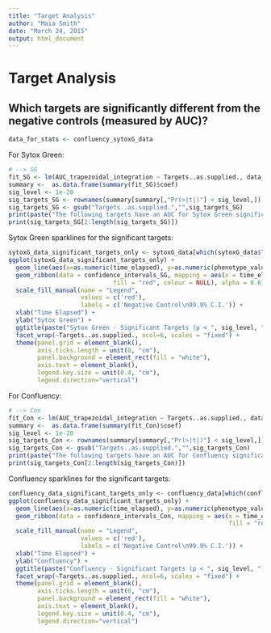 ```yaml
---
title: "Target Analysis"
author: "Maia Smith"
date: "March 24, 2015"
output: html_document
---
```


Target Analysis
===========

Which targets are significantly different from the negative controls (measured by AUC)?
------------------------

```r
data_for_stats <- confluency_sytoxG_data
```

For Sytox Green:

```r
# --> SG
fit_SG <- lm(AUC_trapezoidal_integration ~ Targets..as.supplied., data_for_stats, subset = phenotypic_Marker == "SG")
summary <-  as.data.frame(summary(fit_SG)$coef)
sig_level <- 1e-20
sig_targets_SG <- rownames(summary[summary[,"Pr(>|t|)"] < sig_level,])
sig_targets_SG <- gsub("Targets..as.supplied.","",sig_targets_SG)
print(paste("The following targets have an AUC for Sytox Green significantly different (p < ",sig_level,") from the negative controls' AUC?",sep=""))
print(sig_targets_SG[2:length(sig_targets_SG)])
```

Sytox Green sparklines for the significant targets:

```r
sytoxG_data_significant_targets_only <- sytoxG_data[which(sytoxG_data$Targets..as.supplied. %in% sig_targets_SG) , ]
ggplot(sytoxG_data_significant_targets_only) +
  geom_line(aes(x=as.numeric(time_elapsed), y=as.numeric(phenotype_value), group=Compound)) +
  geom_ribbon(data = confidence_intervals_SG, mapping = aes(x = time_elapsed, ymin = phenotype_value.NC.lower, ymax = phenotype_value.NC.upper,
                             fill = "red", colour = NULL), alpha = 0.6) +
  scale_fill_manual(name = "Legend",
                    values = c('red'),
                    labels = c('Negative Control\n99.9% C.I.')) +
  xlab("Time Elapsed") +
  ylab("Sytox Green") +
  ggtitle(paste("Sytox Green - Significant Targets (p < ", sig_level, ")",sep="")) +
  facet_wrap(~Targets..as.supplied., ncol=6, scales = "fixed") +
  theme(panel.grid = element_blank(),
        axis.ticks.length = unit(0, "cm"),
        panel.background = element_rect(fill = "white"),
        axis.text = element_blank(),
        legend.key.size = unit(0.4, "cm"),
        legend.direction="vertical")
```

For Confluency:

```r
# --> Con
fit_Con <- lm(AUC_trapezoidal_integration ~ Targets..as.supplied., data_for_stats, subset = phenotypic_Marker == "Con")
summary <-  as.data.frame(summary(fit_Con)$coef)
sig_level <- 1e-20
sig_targets_Con <- rownames(summary[summary[,"Pr(>|t|)"] < sig_level,])
sig_targets_Con <- gsub("Targets..as.supplied.","",sig_targets_Con)
print(paste("The following targets have an AUC for Confluency significantly different (p < ",sig_level,") from the negative controls' AUC?",sep=""))
print(sig_targets_Con[2:length(sig_targets_Con)])
```

Confluency sparklines for the significant targets:

```r
confluency_data_significant_targets_only <- confluency_data[which(confluency_data$Targets..as.supplied. %in% sig_targets_Con) , ]
ggplot(confluency_data_significant_targets_only) +
  geom_line(aes(x=as.numeric(time_elapsed), y=as.numeric(phenotype_value), group=Compound)) +
  geom_ribbon(data = confidence_intervals_Con, mapping = aes(x = time_elapsed, ymin = phenotype_value.NC.lower, ymax = phenotype_value.NC.upper,
                                                             fill = "red", colour = NULL), alpha = 0.6) +
  scale_fill_manual(name = "Legend",
                    values = c('red'),
                    labels = c('Negative Control\n99.9% C.I.')) +
  xlab("Time Elapsed") +
  ylab("Confluency") +
  ggtitle(paste("Confluency - Significant Targets (p < ", sig_level, ")",sep="")) +
  facet_wrap(~Targets..as.supplied., ncol=6, scales = "fixed") +
  theme(panel.grid = element_blank(),
        axis.ticks.length = unit(0, "cm"),
        panel.background = element_rect(fill = "white"),
        axis.text = element_blank(), 
        legend.key.size = unit(0.4, "cm"),
        legend.direction="vertical")
```
